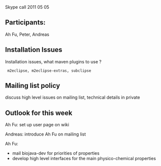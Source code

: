 Skype call 2011 05 05 

==Participants:==

Ah Fu, Peter, Andreas

== Installation Issues ==

Installation issues, what maven plugins to use ?
  m2eclipse, m2eclipse-extras, subclipse

== Mailing list policy ==

discuss high level issues on mailing list, technical details in private

== Outlook for this week ==

Ah Fu: set up user page on wiki

Andreas: introduce Ah Fu on mailing list

Ah Fu: 
*  mail biojava-dev for priorities of properties
*  develop high level interfaces for the main physico-chemical properties